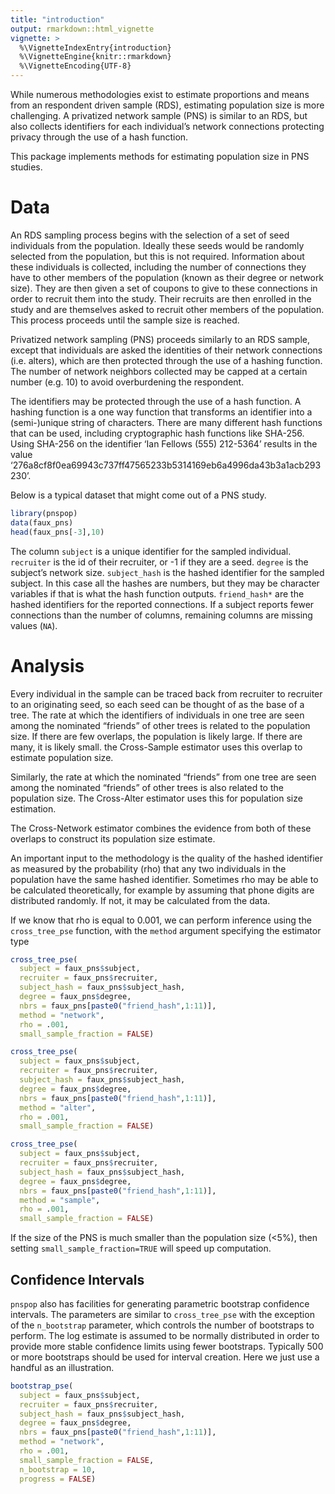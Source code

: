 ```yaml
---
title: "introduction"
output: rmarkdown::html_vignette
vignette: >
  %\VignetteIndexEntry{introduction}
  %\VignetteEngine{knitr::rmarkdown}
  %\VignetteEncoding{UTF-8}
---
```



While numerous methodologies exist to estimate proportions and means from an respondent driven sample (RDS), estimating population size is more challenging. A privatized network sample (PNS) is similar to an RDS, but also collects identifiers for each individual's network connections protecting privacy through the use of a hash function.

This package implements methods for estimating population size in PNS studies.

# Data

An RDS sampling process begins with the selection of a set of seed individuals from the population. Ideally these seeds would be randomly selected from the population, but this is not required. Information about these individuals is collected, including the number of connections they have to other members of the population (known as their degree or network size). They are then given a set of coupons to give to these connections in order to recruit them into the study. Their recruits are then enrolled in the study and are themselves asked to recruit other members of the population. This process proceeds until the sample size is reached.

Privatized network sampling (PNS) proceeds similarly to an RDS sample, except that individuals are asked the identities of their network connections (i.e. alters), which are then protected through the use of a hashing function. The number of network neighbors collected may be capped at a certain number (e.g. 10) to avoid overburdening the respondent.

The identifiers may be protected through the use of a hash function. A hashing function is a one way function that transforms an identifier into a (semi-)unique string of characters. There are many different hash functions that can be used, including cryptographic hash functions like SHA-256. Using SHA-256 on the identifier 'Ian Fellows (555) 212-5364' results in the value '276a8cf8f0ea69943c737ff47565233b5314169eb6a4996da43b3a1acb293230'.

Below is a typical dataset that might come out of a PNS study.

```r
library(pnspop)
data(faux_pns)
head(faux_pns[-3],10)
```

The column `subject` is a unique identifier for the sampled individual. `recruiter` is the id of their recruiter, or -1 if they are a seed. `degree` is the subject's network size. `subject_hash` is the hashed identifier for the sampled subject. In this case all the hashes are numbers, but they may be character variables if that is what the hash function outputs. `friend_hash*` are the hashed identifiers for the reported connections. If a subject reports fewer connections than the number of columns, remaining columns are missing values (`NA`).

# Analysis

Every individual in the sample can be traced back from recruiter to recruiter to an originating seed, so each seed can be thought of as the base of a tree. The rate at which the identifiers of individuals in one tree are seen among the nominated "friends" of other trees is related to the population size. If there are few overlaps, the population is likely large. If there are many, it is likely small. the Cross-Sample estimator uses this overlap to estimate population size.

Similarly, the rate at which the nominated "friends" from one tree are seen among the nominated "friends" of other trees is also related to the population size. The Cross-Alter estimator uses this for population size estimation.

The Cross-Network estimator combines the evidence from both of these overlaps to construct its population size estimate.

An important input to the methodology is the quality of the hashed identifier as measured by the probability (rho) that any two individuals in the population have the same hashed identifier. Sometimes rho may be able to be calculated theoretically, for example by assuming that phone digits are distributed randomly. If not, it may be calculated from the data.

If we know that rho is equal to 0.001, we can perform inference using the `cross_tree_pse` function, with the `method` argument specifying the estimator type
```r
cross_tree_pse(
  subject = faux_pns$subject,
  recruiter = faux_pns$recruiter,
  subject_hash = faux_pns$subject_hash, 
  degree = faux_pns$degree,
  nbrs = faux_pns[paste0("friend_hash",1:11)], 
  method = "network",
  rho = .001,
  small_sample_fraction = FALSE)

cross_tree_pse(
  subject = faux_pns$subject,
  recruiter = faux_pns$recruiter,
  subject_hash = faux_pns$subject_hash, 
  degree = faux_pns$degree,
  nbrs = faux_pns[paste0("friend_hash",1:11)], 
  method = "alter",
  rho = .001,
  small_sample_fraction = FALSE)

cross_tree_pse(
  subject = faux_pns$subject,
  recruiter = faux_pns$recruiter,
  subject_hash = faux_pns$subject_hash, 
  degree = faux_pns$degree,
  nbrs = faux_pns[paste0("friend_hash",1:11)], 
  method = "sample",
  rho = .001,
  small_sample_fraction = FALSE)
```

If the size of the PNS is much smaller than the population size (<5%), then setting `small_sample_fraction=TRUE` will speed up computation.

## Confidence Intervals

`pnspop` also has facilities for generating parametric bootstrap confidence intervals. The parameters are similar to `cross_tree_pse` with the exception of the `n_bootstrap` parameter, which controls the number of bootstraps to perform. The log estimate is assumed to be normally distributed in order to provide more stable confidence limits using fewer bootstraps. Typically 500 or more bootstraps should be used for interval creation. Here we just use a handful as an illustration.

```r
bootstrap_pse(
  subject = faux_pns$subject,
  recruiter = faux_pns$recruiter,
  subject_hash = faux_pns$subject_hash, 
  degree = faux_pns$degree,
  nbrs = faux_pns[paste0("friend_hash",1:11)], 
  method = "network",
  rho = .001,
  small_sample_fraction = FALSE,
  n_bootstrap = 10,
  progress = FALSE)
```


